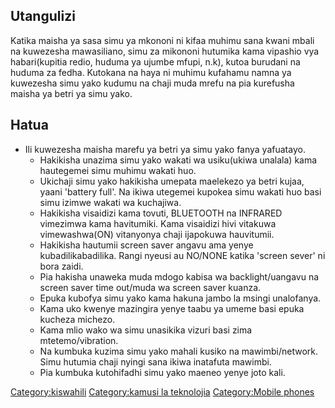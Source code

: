 ==Utangulizi== 
Katika maisha ya sasa simu ya mkononi ni kifaa muhimu sana kwani mbali na kuwezesha mawasiliano, simu za mikononi hutumika kama vipashio vya habari(kupitia redio, huduma ya ujumbe mfupi, n.k), kutoa burudani na huduma za fedha. Kutokana na haya ni muhimu kufahamu namna ya kuwezesha simu yako kudumu na chaji muda mrefu na pia kurefusha maisha ya betri ya simu yako.

==Hatua== 
*Ili kuwezesha maisha marefu ya betri ya simu yako fanya yafuatayo. 
**Hakikisha unazima simu yako wakati wa usiku(ukiwa unalala) kama hautegemei simu muhimu wakati huo. 
**Ukichaji simu yako hakikisha umepata maelekezo ya betri kujaa, yaani 'battery full'. Na ikiwa utegemei kupokea simu wakati huo basi simu izimwe wakati wa kuchajiwa. 
**Hakikisha visaidizi kama tovuti, BLUETOOTH na INFRARED vimezimwa kama havitumiki. Kama visaidizi hivi vitakuwa vimewashwa(ON) vitanyonya chaji ijapokuwa hauvitumii.
**Hakikisha hautumii screen saver angavu ama yenye kubadilikabadilika. Rangi nyeusi au NO/NONE katika 'screen sever' ni bora zaidi. 
**Pia hakisha unaweka muda mdogo kabisa wa backlight/uangavu na screen saver time out/muda wa screen saver kuanza. 
**Epuka kubofya simu yako kama hakuna jambo la msingi unalofanya. 
**Kama uko kwenye mazingira yenye taabu ya umeme basi epuka kucheza michezo. 
**Kama mlio wako wa simu unasikika vizuri basi zima mtetemo/vibration. 
**Na kumbuka kuzima simu yako mahali kusiko na mawimbi/network. Simu hutumia chaji nyingi sana ikiwa inatafuta mawimbi. 
**Pia kumbuka kutohifadhi simu yako maeneo yenye joto kali. 

{{kipisi}} 
[[Category:kiswahili]] 
[[Category:kamusi la teknolojia]]
[[Category:Mobile phones]]